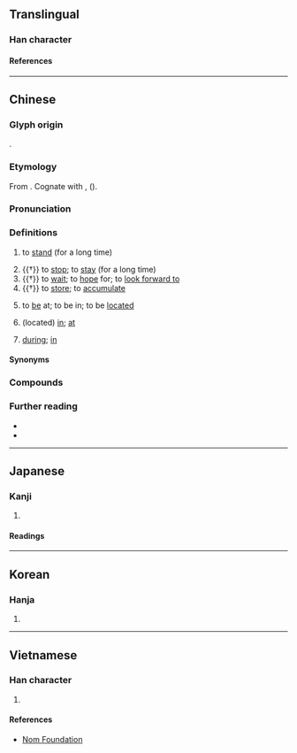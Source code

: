 {{also|伫|仃}}
{{character info/new}}
==Translingual==

===Han character===
{{Han char|rn=9|rad=人|as=05|sn=7|four=23221|canj=OJMN|ids=⿰亻宁}}

====References====
{{Han ref|kx=0097.220|dkj=00496|dj=0206.110|hdz=10139.020|uh=4F47}}

----

==Chinese==
{{zh-forms|s=伫|alt=竚,㑏,𡀐,𥩽,在-Min Nan,置-Min Nan}}

===Glyph origin===
{{Han etym}}
{{Han compound|人|宁|c1=s|c2=p|t1=man|ls=psc}}.

===Etymology===
From {{inh|zh|sit-pro|*s-ta-t||to put; to place}}. Cognate with {{och-l|著|id=2+4+5}}, {{och-l|署}} ({{zh-ref|Schuessler, 2007}}).

===Pronunciation===
{{zh-pron
|m=zhù
|m-s=
|dg=
|c=cyu5
|c-t=cui4
|g=
|h=gd=du3
|j=
|mb=
|md=tṳ̄
|mn=xm,zz,kh,tn,tc,yl,km,hc:tī/xm,zz,tp,mg:tū/qz,lk:tǐr/sx:tīr/jj,ph:tǐ
|mn_note=Xiamen, Zhangzhou: tī - vernacular; tū - literary
|mn-t=diu6/diu2
|w=3zr
|x=
|mc=y
|oc=y
|ma=y
|cat=v,mn:prep
}}

===Definitions===
{{zh-hanzi}}

# {{lb|zh|literary}} to [[stand]] (for a long time)
# {{†}} to [[stop]]; to [[stay]] (for a long time)
# {{†}} to [[wait]]; to [[hope]] for; to [[look forward to]]
# {{†}} to [[store]]; to [[accumulate]]
# {{lb|zh|Hokkien}} to [[be]] at; to be in; to be [[locate]]d
# {{lb|zh|Hokkien}} (located) [[in]]; [[at]]
# {{lb|zh|Hokkien}} [[during]]; [[in]]

====Synonyms====
{{zh-dial|在}}

===Compounds===
{{zh-der|佇咧|佇苦停辛|企佇之心|佇候佳音|佇結之情|盈盈佇立|鶴立企佇|佇立|企佇|佇足|佇候|延佇|倚門佇望|佇眙|停辛佇苦|凝佇|欽佇|躊佇}}

===Further reading===
* {{thcwd|2871}}
* {{thcwda|268}}

----

==Japanese==

===Kanji===
{{ja-kanji|grade=|rs=人05}}

# {{rfdef|ja|sort=人05}}

====Readings====
{{ja-readings
|goon=じょ<ぢよ
|kanon=ちょ<ちよ
|kun=たたず-む
}}

----

==Korean==

===Hanja===
{{ko-hanja|저}}

# {{rfdef|ko|sort=人05}}

----

==Vietnamese==

===Han character===
{{vi-readings|reading=[[giữ]], [[trữ]]|rs=人05}}

# {{rfdef|vi|sort=人05}}

====References====
* [http://nomfoundation.org/common/nom_details.php?codepoint=4f47 Nom Foundation]
